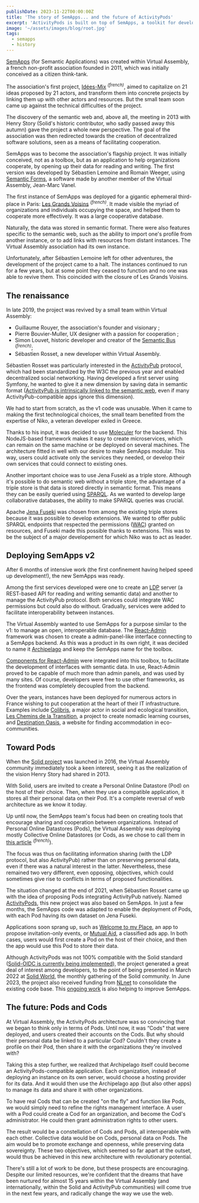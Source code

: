 ```yaml
---
publishDate: 2023-11-22T00:00:00Z
title: 'The story of SemApps... and the future of ActivityPods'
excerpt: 'ActivityPods is built on top of SemApps, a toolkit for developing semantic web applications that dates back to the early 2010s. The technological choices that have guided and continue to guide the development of ActivityPods are intimately linked to SemApps and its philosophy.'
image: '~/assets/images/blog/root.jpg'
tags:
  - semapps
  - history
---
```



[SemApps](https://semapps.org) (for Semantic Applications) was created within Virtual Assembly, a french non-profit association founded in 2011, which was initially conceived as a citizen think-tank.

The association's first project, [Idées-Mix](https://drive.google.com/file/d/0By8nyiKT594tb1plOU5GOW5CZkk/view?usp=sharing&resourcekey=0-C1qCChErHG5m60UULbHTvg) <sup>_(french)_</sup>, aimed to capitalize on 21 ideas proposed by 21 actors, and transform them into concrete projects by linking them up with other actors and resources. But the small team soon came up against the technical difficulties of the project.

The discovery of the semantic web and, above all, the meeting in 2013 with Henry Story (Solid's historic contributor, who sadly passed away this autumn) gave the project a whole new perspective. The goal of the association was then redirected towards the creation of decentralized software solutions, seen as a means of facilitating cooperation.

SemApps was to become the association's flagship project. It was initially conceived, not as a toolbox, but as an application to help organizations cooperate, by opening up their data for reading and writing. The first version was developed by Sébastien Lemoine and Romain Weeger, using [Semantic Forms](https://github.com/jmvanel/semantic_forms), a software made by another member of the Virtual Assembly, Jean-Marc Vanel.

The first instance of SemApps was deployed for a gigantic ephemeral third-place in Paris: [Les Grands Voisins](https://lesgrandsvoisins.org/) <sup>_(french)_</sup>. It made visible the myriad of organizations and individuals occupying the space, and helped them to cooperate more effectively. It was a large cooperative database.

<ImageCaption src={grandsVoisins.src} label="The first instance of SemApps for Les Grands Voisins" />

Naturally, the data was stored in semantic format. There were also features specific to the semantic web, such as the ability to import one's profile from another instance, or to add links with resources from distant instances. The Virtual Assembly association had its own instance.

Unfortunately, after Sébastien Lemoine left for other adventures, the development of the project came to a halt. The instances continued to run for a few years, but at some point they ceased to function and no one was able to revive them. This coincided with the closure of Les Grands Voisins.

## The renaissance

In late 2019, the project was revived by a small team within Virtual Assembly:

- Guillaume Rouyer, the association's founder and visionary ;
- Pierre Bouvier-Muller, UX designer with a passion for cooperation ;
- Simon Louvet, historic developer and creator of the [Semantic Bus](https://assemblee-virtuelle.github.io/semantic-bus-documentation/) <sup>_(french)_</sup>;
- Sébastien Rosset, a new developer within Virtual Assembly.

Sébastien Rosset was particularly interested in the [ActivityPub](https://www.w3.org/TR/activitypub) protocol, which had been standardized by the W3C the previous year and enabled decentralized social networking. Having developed a first server using Symfony, he wanted to give it a new dimension by saving data in semantic format ([ActivityPub is intrinsically linked to the semantic web](https://conf.tube/w/81248119-5e19-4798-bc37-f2cd5ed617c7), even if many ActivityPub-compatible apps ignore this dimension).

We had to start from scratch, as the v1 code was unusable. When it came to making the first technological choices, the small team benefited from the expertise of Niko, a veteran developer exiled in Greece.

Thanks to his input, it was decided to use [Moleculer](https://moleculer.services) for the backend. This NodeJS-based framework makes it easy to create microservices, which can remain on the same machine or be deployed on several machines. The architecture fitted in well with our desire to make SemApps modular. This way, users could activate only the services they needed, or develop their own services that could connect to existing ones.

<ImageCaption src={moleculerServices.src} label="Moleculer services in SemApps applications" />

Another important choice was to use Jena Fuseki as a triple store. Although it's possible to do semantic web without a triple store, the advantage of a triple store is that data is stored directly in semantic format. This means they can be easily queried using [SPARQL](https://fr.wikipedia.org/wiki/SPARQL). As we wanted to develop large collaborative databases, the ability to make SPARQL queries was crucial.

Apache [Jena Fuseki](https://jena.apache.org/documentation/fuseki2/) was chosen from among the existing triple stores because it was possible to develop extensions. We wanted to offer public SPARQL endpoints that respected the permissions ([WAC](https://solid.github.io/web-access-control-spec/)) granted on resources, and Fuseki made this possible thanks to extensions. This was to be the subject of a major developement for which Niko was to act as leader.

## Deploying SemApps v2

After 6 months of intensive work (the first confinement having helped speed up development!), the new SemApps was ready.

Among the first services developed were one to create an [LDP](https://www.w3.org/TR/ldp/) server (a REST-based API for reading and writing semantic data) and another to manage the ActivityPub protocol. Both services could integrate WAC permissions but could also do without. Gradually, services were added to facilitate interoperability between instances.

The Virtual Assembly wanted to use SemApps for a purpose similar to the v1: to manage an open, interoperable database. The [React-Admin](https://marmelab.com/react-admin/) framework was chosen to create a admin-panel-like interface connecting to a SemApps backend. As this was a product in its own right, it was decided to name it [Archipelago](https://github.com/assemblee-virtuelle/archipelago) and keep the SemApps name for the toolbox.

[Components for React-Admin](https://semapps.org/docs/frontend) were integrated into this toolbox, to facilitate the development of interfaces with semantic data. In use, React-Admin proved to be capable of much more than admin panels, and was used by many sites. Of course, developers were free to use other frameworks, as the frontend was completely decoupled from the backend.

<ImageCaption
  src={archipelagoAv.src}
  url="https://archipel.assemblee-virtuelle.org"
  label="The Archipelago instance for Virtual Assembly"
/>

Over the years, instances have been deployed for numerous actors in France wishing to put cooperation at the heart of their IT infrastructure. Examples include [Colibris](https://www.colibris-lemouvement.org), a major actor in social and ecological transition, [Les Chemins de la Transition](https://lescheminsdelatransition.org), a project to create nomadic learning courses, and [Destination Oasis](https://destination-oasis.fr), a website for finding accommodation in eco-communities.

## Toward Pods

When the [Solid project](https://solidproject.org) was launched in 2016, the Virtual Assembly community immediately took a keen interest, seeing it as the realization of the vision Henry Story had shared in 2013.

With Solid, users are invited to create a Personal Online Datastore (Pod) on the host of their choice. Then, when they use a compatible application, it stores all their personal data on their Pod. It's a complete reversal of web architecture as we know it today.

Up until now, the SemApps team's focus had been on creating tools that encourage sharing and cooperation between organizations. Instead of Personal Online Datastores (Pods), the Virtual Assembly was deploying mostly Collective Online Datastores (or Cods, as we chose to call them in [this article](https://www.virtual-assembly.org/pods-and-cods/) <sup>_(french)_</sup>).

The focus was thus on facilitating information sharing (with the LDP protocol, but also ActivityPub) rather than on preserving personal data, even if there was a natural interest in the latter. Nevertheless, these remained two very different, even opposing, objectives, which could sometimes give rise to conflicts in terms of proposed functionalities.

The situation changed at the end of 2021, when Sébastien Rosset came up with the idea of proposing Pods integrating ActivityPub natively. Named [ActivityPods](https://activitypods.org), this new project was also based on SemApps. In just a few months, the SemApps code was adapted to enable the deployment of Pods, with each Pod having its own dataset on Jena Fuseki.

Applications soon sprang up, such as [Welcome to my Place](https://welcometomyplace.org), an app to propose invitation-only events, or [Mutual Aid](https://mutual-aid.app), a classified ads app. In both cases, users would first create a Pod on the host of their choice, and then the app would use this Pod to store their data.

Although ActivityPods was not 100% compatible with the Solid standard ([Solid-OIDC is currently being implemented](the-road-to-activitypods-2-0#app-specific-tokens-and-more-secure-authentication)), the project generated a great deal of interest among developers, to the point of being presented in March 2022 at [Solid World](https://vimeo.com/691410463#t=18m30s), the monthly gathering of the Solid community. In June 2023, the project also received funding from [NLnet](https://nlnet.nl) to consolidate the existing code base. This [ongoing work](the-road-towards-activitypods-2-0) is also helping to improve SemApps.

## The future: Pods and Cods

At Virtual Assembly, the ActivityPods architecture was so convincing that we began to think only in terms of Pods. Until now, it was “Cods" that were deployed, and users created their accounts on the Cods. But why should their personal data be linked to a particular Cod? Couldn't they create a profile on their Pod, then share it with the organizations they're involved with?

Taking this a step further, we realized that Archipelago itself could become an ActivityPods-compatible application. Each organization, instead of deploying an instance on its own server, would choose a hosting provider for its data. And it would then use the Archipelago app (but also other apps) to manage its data and share it with other organizations.

To have real Cods that can be created "on the fly" and function like Pods, we would simply need to refine the rights management interface. A user with a Pod could create a Cod for an organization, and become the Cod's administrator. He could then grant administration rights to other users.

<ImageCaption
  src={archipelLowTech.src}
  url="https://lowtechlab.org/fr/actualites-blog/l-archipel-low-tech-en-france-illustre"
  label="France's Low-Tech Archipelago. Do you see Pods and Cods?"
/>

The result would be a constellation of Cods and Pods, all interoperable with each other. Collective data would be on Cods, personal data on Pods. The aim would be to promote exchange and openness, while preserving data sovereignty. These two objectives, which seemed so far apart at the outset, would thus be achieved in this new architecture with revolutionary potential.

There's still a lot of work to be done, but these prospects are encouraging. Despite our limited resources, we're confident that the dreams that have been nurtured for almost 15 years within the Virtual Assembly (and internationally, within the Solid and ActivityPub communities) will come true in the next few years, and radically change the way we use the web.
